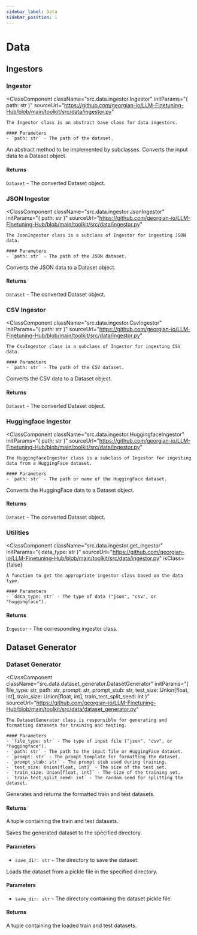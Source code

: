 ```yaml
---
sidebar_label: Data
sidebar_position: 1
---
```



# Data

## Ingestors

### Ingestor

<ClassComponent
  className="src.data.ingestor.Ingestor"
  initParams="( path: str )"
  sourceUrl="https://github.com/georgian-io/LLM-Finetuning-Hub/blob/main/toolkit/src/data/ingestor.py"
>
    The Ingestor class is an abstract base class for data ingestors.

    #### Parameters
    - `path: str` - The path of the dataset.

<MethodComponent methodName="to_dataset() -> Dataset" methodSignature="( )">
  An abstract method to be implemented by subclasses. Converts the input data to
  a Dataset object.

#### Returns

`Dataset` - The converted Dataset object.

</MethodComponent>

</ClassComponent>

### JSON Ingestor

<ClassComponent
  className="src.data.ingestor.JsonIngestor"
  initParams="( path: str )"
  sourceUrl="https://github.com/georgian-io/LLM-Finetuning-Hub/blob/main/toolkit/src/data/ingestor.py"
>
    The JsonIngestor class is a subclass of Ingestor for ingesting JSON data.

    #### Parameters
    - `path: str` - The path of the JSON dataset.

<MethodComponent methodName="to_dataset() -> Dataset" methodSignature="( )">
  Converts the JSON data to a Dataset object.

#### Returns

`Dataset` - The converted Dataset object.

</MethodComponent>
</ClassComponent>

### CSV Ingestor

<ClassComponent
  className="src.data.ingestor.CsvIngestor"
  initParams="( path: str )"
  sourceUrl="https://github.com/georgian-io/LLM-Finetuning-Hub/blob/main/toolkit/src/data/ingestor.py"
>
    The CsvIngestor class is a subclass of Ingestor for ingesting CSV data.

    #### Parameters
    - `path: str` - The path of the CSV dataset.

<MethodComponent methodName="to_dataset() -> Dataset" methodSignature="( )">
  Converts the CSV data to a Dataset object.

#### Returns

`Dataset` - The converted Dataset object.

</MethodComponent>
</ClassComponent>

### Huggingface Ingestor

<ClassComponent
  className="src.data.ingestor.HuggingfaceIngestor"
  initParams="( path: str )"
  sourceUrl="https://github.com/georgian-io/LLM-Finetuning-Hub/blob/main/toolkit/src/data/ingestor.py"
>
    The HuggingfaceIngestor class is a subclass of Ingestor for ingesting data from a HuggingFace dataset.

    #### Parameters
    - `path: str` - The path or name of the HuggingFace dataset.

<MethodComponent methodName="to_dataset() -> Dataset" methodSignature="( )">
  Converts the HuggingFace data to a Dataset object.

#### Returns

`Dataset` - The converted Dataset object.

</MethodComponent>
</ClassComponent>

### Utilities

<ClassComponent
  className="src.data.ingestor.get_ingestor"
  initParams="( data_type: str )"
  sourceUrl="https://github.com/georgian-io/LLM-Finetuning-Hub/blob/main/toolkit/src/data/ingestor.py"
  isClass={false}
>
    A function to get the appropriate ingestor class based on the data type.

    #### Parameters
    - `data_type: str` - The type of data ("json", "csv", or "huggingface").

#### Returns

`Ingestor` - The corresponding ingestor class.

</ClassComponent>

## Dataset Generator

### Dataset Generator

<ClassComponent
  className="src.data.dataset_generator.DatasetGenerator"
  initParams="( file_type: str, path: str, prompt: str, prompt_stub: str, test_size: Union[float, int], train_size: Union[float, int], train_test_split_seed: int )"
  sourceUrl="https://github.com/georgian-io/LLM-Finetuning-Hub/blob/main/toolkit/src/data/dataset_generator.py"
>
    The DatasetGenerator class is responsible for generating and formatting datasets for training and testing.

    #### Parameters
    - `file_type: str` - The type of input file ("json", "csv", or "huggingface").
    - `path: str` - The path to the input file or HuggingFace dataset.
    - `prompt: str` - The prompt template for formatting the dataset.
    - `prompt_stub: str` - The prompt stub used during training.
    - `test_size: Union[float, int]` - The size of the test set.
    - `train_size: Union[float, int]` - The size of the training set.
    - `train_test_split_seed: int` - The random seed for splitting the dataset.

<MethodComponent methodName="get_dataset" methodSignature="( )">
  Generates and returns the formatted train and test datasets.

#### Returns

A tuple containing the train and test datasets.

</MethodComponent>

<MethodComponent methodName="save_dataset" methodSignature="( save_dir: str )">
  Saves the generated dataset to the specified directory.

#### Parameters

- `save_dir: str` - The directory to save the dataset.

</MethodComponent>

<MethodComponent methodName="load_dataset_from_pickle" methodSignature="( save_dir: str )">
  Loads the dataset from a pickle file in the specified directory.

#### Parameters

- `save_dir: str` - The directory containing the dataset pickle file.

#### Returns

A tuple containing the loaded train and test datasets.

</MethodComponent>
</ClassComponent>
